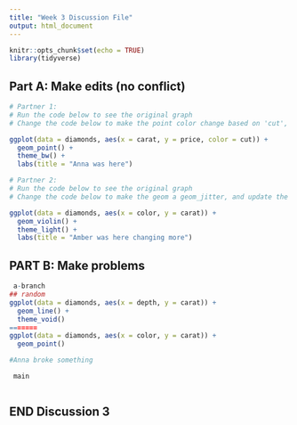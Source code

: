 ```yaml
---
title: "Week 3 Discussion File"
output: html_document
---
```


```r
knitr::opts_chunk$set(echo = TRUE)
library(tidyverse)
```

## Part A: Make edits (no conflict)

```r
# Partner 1: 
# Run the code below to see the original graph
# Change the code below to make the point color change based on 'cut', and update the theme to theme_bw(). Update the title to include your first name. 

ggplot(data = diamonds, aes(x = carat, y = price, color = cut)) +
  geom_point() +
  theme_bw() +
  labs(title = "Anna was here")
```

```r
# Partner 2: 
# Run the code below to see the original graph
# Change the code below to make the geom a geom_jitter, and update the theme to theme_light. Update the title to include your first name. 

ggplot(data = diamonds, aes(x = color, y = carat)) +
  geom_violin() +
  theme_light() +
  labs(title = "Amber was here changing more")
```

## PART B: Make problems

```r
 a-branch
## random
ggplot(data = diamonds, aes(x = depth, y = carat)) +
  geom_line() +
  theme_void()
=======
ggplot(data = diamonds, aes(x = color, y = carat)) +
  geom_point()

#Anna broke something 

 main
```

```r

```

## END Discussion 3
